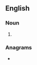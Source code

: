 ==English==

===Noun===
{{head|en|noun form}}

# {{plural of|en|transition metal}}

===Anagrams===
* {{anagrams|en|a=aaeiilmnnorssttt|time/translations}}